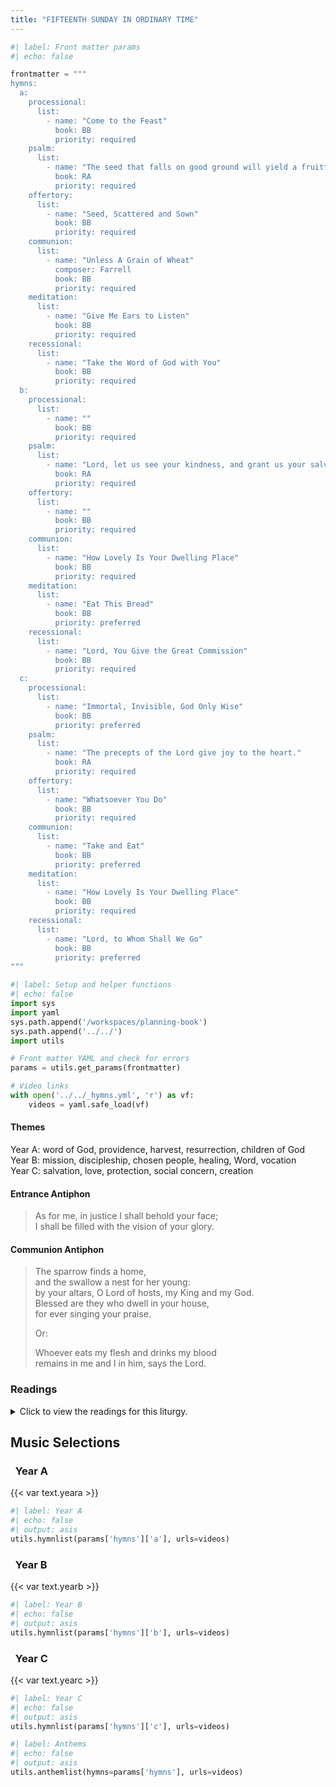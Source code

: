 ```yaml
---
title: "FIFTEENTH SUNDAY IN ORDINARY TIME"
---
```


```python
#| label: Front matter params
#| echo: false

frontmatter = """
hymns:
  a:
    processional:
      list:
        - name: "Come to the Feast"
          book: BB
          priority: required
    psalm:
      list:
        - name: "The seed that falls on good ground will yield a fruitful harvest."
          book: RA
          priority: required
    offertory:
      list:
        - name: "Seed, Scattered and Sown"
          book: BB
          priority: required
    communion:
      list:
        - name: "Unless A Grain of Wheat"
          composer: Farrell
          book: BB
          priority: required
    meditation:
      list:
        - name: "Give Me Ears to Listen"
          book: BB
          priority: required
    recessional:
      list:
        - name: "Take the Word of God with You"
          book: BB
          priority: required
  b:
    processional:
      list:
        - name: ""
          book: BB
          priority: required
    psalm:
      list:
        - name: "Lord, let us see your kindness, and grant us your salvation."
          book: RA
          priority: required
    offertory:
      list:
        - name: ""
          book: BB
          priority: required
    communion:
      list:
        - name: "How Lovely Is Your Dwelling Place"
          book: BB
          priority: required
    meditation:
      list:
        - name: "Eat This Bread"
          book: BB
          priority: preferred
    recessional:
      list:
        - name: "Lord, You Give the Great Commission"
          book: BB
          priority: required
  c:
    processional:
      list:
        - name: "Immortal, Invisible, God Only Wise"
          book: BB
          priority: preferred
    psalm:
      list:
        - name: "The precepts of the Lord give joy to the heart."
          book: RA
          priority: required
    offertory:
      list:
        - name: "Whatsoever You Do"
          book: BB
          priority: required
    communion:
      list:
        - name: "Take and Eat"
          book: BB
          priority: preferred
    meditation:
      list:
        - name: "How Lovely Is Your Dwelling Place"
          book: BB
          priority: required
    recessional:
      list:
        - name: "Lord, to Whom Shall We Go"
          book: BB
          priority: preferred
"""
```

```python
#| label: Setup and helper functions
#| echo: false
import sys
import yaml
sys.path.append('/workspaces/planning-book')
sys.path.append('../../')
import utils

# Front matter YAML and check for errors
params = utils.get_params(frontmatter)

# Video links
with open('../../_hymns.yml', 'r') as vf:
    videos = yaml.safe_load(vf)
```

:::  {.red}
#### **Themes**
:::

[Year A:]{.red} word of God, providence, harvest, resurrection,
children of God  
[Year B:]{.red} mission, discipleship, chosen people, healing, Word,
vocation  
[Year C:]{.red} salvation, love, protection, social concern, creation  

:::  {.red}
#### **Entrance Antiphon**
:::

> As for me, in justice I shall behold your face;  
> I shall be filled with the vision of your glory.  

:::  {.red}
#### **Communion Antiphon**
:::

> The sparrow finds a home,  
> and the swallow a nest for her young:  
> by your altars, O Lord of hosts, my King and my God.  
> Blessed are they who dwell in your house,  
> for ever singing your praise.  
> 
> Or:  
> 
> Whoever eats my flesh and drinks my blood  
> remains in me and I in him, says the Lord.  

:::: {.content-visible when-format="html"}
::: {.red}
### Readings
:::

<details>
  <summary>Click to view the readings for this liturgy.</summary>

::: {.red}
### &nbsp; Year A

#### First Reading [Isaiah 55:10-11]{style="float:right" .small}
:::

Thus says the LORD:  
Just as from the heavens  
the rain and snow come down  
and do not return there  
till they have watered the earth,  
making it fertile and fruitful,  
giving seed to the one who sows  
and bread to the one who eats,  
so shall my word be  
that goes forth from my mouth;  
my word shall not return to me void,  
but shall do my will,  
achieving the end for which I sent it.  

***

::: {.red}
#### Responsorial Psalm [Psalm 65:10, 11, 12-13, 14]{style="float:right" .small}
:::

**[℟.]{.red}** **The seed that falls on good ground will yield a fruitful harvest.**  

You have visited the land and watered it;  
greatly have you enriched it.  
God's watercourses are filled;  
you have prepared the grain. **[℟.]{.red}**  

Thus have you prepared the land: drenching its furrows,  
breaking up its clods,  
Softening it with showers,  
blessing its yield. **[℟.]{.red}**  

You have crowned the year with your bounty,  
and your paths overflow with a rich harvest;  
The untilled meadows overflow with it,  
and rejoicing clothes the hills. **[℟.]{.red}**  

The fields are garmented with flocks  
and the valleys blanketed with grain.  
They shout and sing for joy. **[℟.]{.red}**  

***

::: {.red}
#### Second Reading [Romans 8:18-23]{style="float:right" .small}
:::

Brothers and sisters:  
I consider that the sufferings of this present time are as nothing  
compared with the glory to be revealed for us.  
For creation awaits with eager expectation  
the revelation of the children of God;  
for creation was made subject to futility,  
not of its own accord but because of the one who subjected it,  
in hope that creation itself  
would be set free from slavery to corruption  
and share in the glorious freedom of the children of God.  
We know that all creation is groaning in labor pains even until now;  
and not only that, but we ourselves,  
who have the firstfruits of the Spirit,  
we also groan within ourselves  
as we wait for adoption, the redemption of our bodies.  

***

::: {.red}
#### Gospel Acclamation [See Luke 8:11]{style="float:right" .small}
:::

**[℟.]{.red}** **Alleluia, alleluia.**  
The seed is the word of God, Christ is the sower.  
All who come to him will have life forever. **[℟.]{.red}**  

***

::: {.red}
#### Gospel [Matthew 13:1-23 or 13:1-9]{style="float:right" .small}
:::

On that day, Jesus went out of the house and sat down by the sea.  
Such large crowds gathered around him  
that he got into a boat and sat down,  
and the whole crowd stood along the shore.  
And he spoke to them at length in parables, saying:  
"A sower went out to sow.  
And as he sowed, some seed fell on the path,  
and birds came and ate it up.  
Some fell on rocky ground, where it had little soil.  
It sprang up at once because the soil was not deep,  
and when the sun rose it was scorched,  
and it withered for lack of roots.  
Some seed fell among thorns, and the thorns grew up and choked it.  
But some seed fell on rich soil, and produced fruit,  
a hundred or sixty or thirtyfold.  
Whoever has ears ought to hear."  

The disciples approached him and said,  
"Why do you speak to them in parables?"  
He said to them in reply,  
"Because knowledge of the mysteries of the kingdom of heaven  
has been granted to you, but to them it has not been granted.  
To anyone who has, more will be given and he will grow rich;  
from anyone who has not, even what he has will be taken away.  
This is why I speak to them in parables, because  
they look but do not see and hear but do not listen or understand.  
Isaiah's prophecy is fulfilled in them, which says:  
You shall indeed hear but not understand,  
you shall indeed look but never see.  
Gross is the heart of this people,  
they will hardly hear with their ears,  
they have closed their eyes,  
lest they see with their eyes  
and hear with their ears  
and understand with their hearts and be converted,  
and I heal them.  

"But blessed are your eyes, because they see,  
and your ears, because they hear.  
Amen, I say to you, many prophets and righteous people  
longed to see what you see but did not see it,  
and to hear what you hear but did not hear it.  

"Hear then the parable of the sower.  
The seed sown on the path is the one  
who hears the word of the kingdom without understanding it,  
and the evil one comes and steals away  
what was sown in his heart.  
The seed sown on rocky ground  
is the one who hears the word and receives it at once with joy.  
But he has no root and lasts only for a time.  
When some tribulation or persecution comes because of the word,  
he immediately falls away.  
The seed sown among thorns is the one who hears the word,  
but then worldly anxiety and the lure of riches choke the word  
and it bears no fruit.  
But the seed sown on rich soil  
is the one who hears the word and understands it,  
who indeed bears fruit and yields a hundred or sixty or thirtyfold."   

[Or:]{.red}  

On that day, Jesus went out of the house and sat down by the sea.  
Such large crowds gathered around him  
that he got into a boat and sat down,  
and the whole crowd stood along the shore.  
And he spoke to them at length in parables, saying:  
"A sower went out to sow.  
And as he sowed, some seed fell on the path,  
and birds came and ate it up.  
Some fell on rocky ground, where it had little soil.  
It sprang up at once because the soil was not deep,  
and when the sun rose it was scorched,  
and it withered for lack of roots.  
Some seed fell among thorns, and the thorns grew up and choked it.  
But some seed fell on rich soil and produced fruit,  
a hundred or sixty or thirtyfold.  
Whoever has ears ought to hear."  

::: {.centered}
{{< var symbols.cross >}} &nbsp; {{< var symbols.cross >}} &nbsp; {{< var symbols.cross >}}
:::

::: {.red}
### &nbsp; Year B

#### First Reading [Amos 7:12-15]{style="float:right" .small}
:::

Amaziah, priest of Bethel, said to Amos,  
“Off with you, visionary, flee to the land of Judah!  
There earn your bread by prophesying,  
but never again prophesy in Bethel;  
for it is the king’s sanctuary and a royal temple.”  
Amos answered Amaziah, “I was no prophet,  
nor have I belonged to a company of prophets;  
I was a shepherd and a dresser of sycamores.  
The LORD took me from following the flock, and said to me,  
Go, prophesy to my people Israel.”  

***

::: {.red}
#### Responsorial Psalm [Psalm 85:9-10, 11-12, 13-14]{style="float:right" .small}
:::

**[℟.]{.red}** **Lord, let us see your kindness, and grant us your salvation.**  

I will hear what God proclaims;  
&emsp; the LORD —for he proclaims peace.  
Near indeed is his salvation to those who fear him,  
&emsp; glory dwelling in our land. **[℟.]{.red}**  

Kindness and truth shall meet;  
&emsp; justice and peace shall kiss.  
Truth shall spring out of the earth,  
&emsp; and justice shall look down from heaven. **[℟.]{.red}**  

The LORD himself will give his benefits;  
&emsp; our land shall yield its increase.  
Justice shall walk before him,  
&emsp; and prepare the way of his steps. **[℟.]{.red}**  

***

::: {.red}
#### Second Reading [Eph 1:3-14 or 1:3-10]{style="float:right" .small}
:::

Blessed be the God and Father of our Lord Jesus Christ,  
who has blessed us in Christ  
with every spiritual blessing in the heavens,  
as he chose us in him, before the foundation of the world,  
to be holy and without blemish before him.  
In love he destined us for adoption to himself through Jesus Christ,  
in accord with the favor of his will,  
for the praise of the glory of his grace  
that he granted us in the beloved.  
In him we have redemption by his blood,  
the forgiveness of transgressions,  
in accord with the riches of his grace that he lavished upon us.  
In all wisdom and insight, he has made known to us  
the mystery of his will in accord with his favor  
that he set forth in him as a plan for the fullness of times,  
to sum up all things in Christ, in heaven and on earth.  

In him we were also chosen,  
destined in accord with the purpose of the One  
who accomplishes all things according to the intention of his will,  
so that we might exist for the praise of his glory,  
we who first hoped in Christ.   
In him you also, who have heard the word of truth,  
the gospel of your salvation, and have believed in him,  
were sealed with the promised holy Spirit,  
which is the first installment of our inheritance  
toward redemption as God’s possession, to the praise of his glory.  

[Or:]{.red}  

Blessed be the God and Father of our Lord Jesus Christ,  
who has blessed us in Christ  
with every spiritual blessing in the heavens,  
as he chose us in him, before the foundation of the world,  
to be holy and without blemish before him.  
In love he destined us for adoption to himself through Jesus Christ,  
in accord with the favor of his will,  
for the praise of the glory of God’s grace  
that he granted us in the beloved.  

In him we have redemption by his blood,  
the forgiveness of transgressions,  
in accord with the riches of his grace that he lavished upon us.  
In all wisdom and insight, he has made known to us  
the mystery of his will in accord with his favor  
that he set forth in him as a plan for the fullness of times,  
to sum up all things in Christ, in heaven and on earth.  

***

::: {.red}
#### Gospel Acclamation [Cf. Ephesians 1:17-18]{style="float:right" .small}
:::

**[℟.]{.red}** **Alleluia, alleluia.**  
May the Father of our Lord Jesus Christ enlighten the eyes of our hearts,  
that we may know what is the hope that belongs to our call. **[℟.]{.red}**  

***

::: {.red}
#### Gospel [Mark 6:7-13]{style="float:right" .small}
:::

Jesus summoned the Twelve and began to send them out two by two  
and gave them authority over unclean spirits.  
He instructed them to take nothing for the journey  
but a walking stick—  
no food, no sack, no money in their belts.  
They were, however, to wear sandals  
but not a second tunic.  
He said to them,  
“Wherever you enter a house, stay there until you leave.  
Whatever place does not welcome you or listen to you,  
leave there and shake the dust off your feet  
in testimony against them.”  
So they went off and preached repentance.  
The Twelve drove out many demons,  
and they anointed with oil many who were sick and cured them.  

::: {.centered}
{{< var symbols.cross >}} &nbsp; {{< var symbols.cross >}} &nbsp; {{< var symbols.cross >}}
:::

::: {.red}
### &nbsp; Year C

#### First Reading [Deuteronomy 30:10-14]{style="float:right" .small}
:::

Moses said to the people:  
"If only you would heed the voice of the LORD, your God,  
and keep his commandments and statutes  
that are written in this book of the law,  
when you return to the LORD, your God,  
with all your heart and all your soul.  

"For this command that I enjoin on you today  
is not too mysterious and remote for you.  
It is not up in the sky, that you should say,  
'Who will go up in the sky to get it for us  
and tell us of it, that we may carry it out?'  
Nor is it across the sea, that you should say,  
'Who will cross the sea to get it for us  
and tell us of it, that we may carry it out?'  
No, it is something very near to you,  
already in your mouths and in your hearts;  
you have only to carry it out."  

***

::: {.red}
#### Responsorial Psalm [Psalm 69:14, 17, 30-31, 33-34, 36, 37]{style="float:right" .small}
:::

**[℟.]{.red}** **Turn to the Lord in your need, and you will live.**  

I pray to you, O LORD,  
for the time of your favor, O God!  
In your great kindness answer me  
with your constant help.  
Answer me, O LORD, for bounteous is your kindness:  
in your great mercy turn toward me. **[℟.]{.red}**  

I am afflicted and in pain;  
let your saving help, O God, protect me.  
I will praise the name of God in song,  
and I will glorify him with thanksgiving. **[℟.]{.red}**  

"See, you lowly ones, and be glad;  
you who seek God, may your hearts revive!  
For the LORD hears the poor,  
and his own who are in bonds he spurns not." **[℟.]{.red}**  

For God will save Zion  
and rebuild the cities of Judah.  
The descendants of his servants shall inherit it,  
and those who love his name shall inhabit it. **[℟.]{.red}**  

[Or:]{.red} [Psalm 19:8, 9, 10, 11]{style="float:right" .small .red}

**[℟.]{.red}** **Your words, Lord, are Spirit and life.**  

The law of the LORD is perfect,  
refreshing the soul;  
the decree of the LORD is trustworthy,  
giving wisdom to the simple. **[℟.]{.red}**  

The precepts of the LORD are right,  
rejoicing the heart;  
the command of the LORD is clear,  
enlightening the eye. **[℟.]{.red}**  

The fear of the LORD is pure,  
enduring forever;  
the ordinances of the LORD are true,  
all of them just. **[℟.]{.red}**  

They are more precious than gold,  
than a heap of purest gold;  
sweeter also than syrup  
or honey from the comb. **[℟.]{.red}**  

***

::: {.red}
#### Second Reading [Colossians 1:15-20]{style="float:right" .small}
:::

Christ Jesus is the image of the invisible God,  
the firstborn of all creation.  
For in him were created all things in heaven and on earth,  
the visible and the invisible,  
whether thrones or dominions or principalities or powers;  
all things were created through him and for him.  
He is before all things,  
and in him all things hold together.  
He is the head of the body, the church.  
He is the beginning, the firstborn from the dead,  
that in all things he himself might be preeminent.  
For in him all the fullness was pleased to dwell,  
and through him to reconcile all things for him,  
making peace by the blood of his cross  
through him, whether those on earth or those in heaven.  

***

::: {.red}
#### Gospel Acclamation [Cf. John 6:63c, 68c]{style="float:right" .small}
:::

**[℟.]{.red}** **Alleluia, alleluia.**  
Your words, Lord, are Spirit and life;  
you have the words of everlasting life. **[℟.]{.red}**  

***

::: {.red}
#### Gospel [Luke 10:25-37]{style="float:right" .small}
:::

There was a scholar of the law who stood up to test Jesus and said,  
"Teacher, what must I do to inherit eternal life?"  
Jesus said to him, "What is written in the law?  
How do you read it?"  
He said in reply,  
"*You shall love the Lord, your God,*  
*with all your heart,*  
*with all your being,*  
*with all your strength,*  
*and with all your mind,*  
*and your neighbor as yourself.*"  
He replied to him, "You have answered correctly;  
do this and you will live."  

But because he wished to justify himself, he said to Jesus,  
"And who is my neighbor?"  
Jesus replied,  
"A man fell victim to robbers  
as he went down from Jerusalem to Jericho.  
They stripped and beat him and went off leaving him half-dead.  
A priest happened to be going down that road,  
but when he saw him, he passed by on the opposite side.  
Likewise a Levite came to the place,  
and when he saw him, he passed by on the opposite side.  
But a Samaritan traveler who came upon him  
was moved with compassion at the sight.  
He approached the victim,  
poured oil and wine over his wounds and bandaged them.  
Then he lifted him up on his own animal,  
took him to an inn, and cared for him.  
The next day he took out two silver coins  
and gave them to the innkeeper with the instruction,  
'Take care of him.  
If you spend more than what I have given you,  
I shall repay you on my way back.'  
Which of these three, in your opinion,  
was neighbor to the robbers' victim?"  
He answered, "The one who treated him with mercy."  
Jesus said to him, "Go and do likewise."  

::: {.centered}
{{< var symbols.cross >}} &nbsp; {{< var symbols.cross >}} &nbsp; {{< var symbols.cross >}}
:::

</details>
::::

::: {.red}
## Music Selections
:::

::: {.titlered}
### &nbsp; Year A
:::
{{< var text.yeara >}}

```python
#| label: Year A
#| echo: false
#| output: asis
utils.hymnlist(params['hymns']['a'], urls=videos)
```

::: {.titlered}
### &nbsp; Year B
:::
{{< var text.yearb >}}

```python
#| label: Year B
#| echo: false
#| output: asis
utils.hymnlist(params['hymns']['b'], urls=videos)
```

::: {.titlered}
### &nbsp; Year C
:::
{{< var text.yearc >}}

```python
#| label: Year C
#| echo: false
#| output: asis
utils.hymnlist(params['hymns']['c'], urls=videos)
```


```python
#| label: Anthems
#| echo: false
#| output: asis
utils.anthemlist(hymns=params['hymns'], urls=videos)
```
